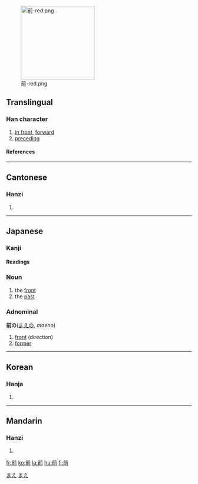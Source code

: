 [[Image:前-red.png|200px|right]]
==Translingual==
===Han character===
{{Han char|rad=刀|as=07|sn=9|four=8022<sub>1</sub>|canj=廿月中弓 (TBLN)}}
# [[in front]], [[forward]]
# [[preceding]]
====References====
{{Han ref|kx=0140.150|dkj=02011|dj=0318.060|hdz=10248.040|uh=524D|ud=21069|bh=AB65|bd=43877}}
----
==Cantonese==
===Hanzi===
{{yue-hanzi|jyut=|y=chin4}}
# {{defn|Cantonese}}
----
== Japanese ==
[[Category:1000_Japanese_basic_words|まえ]]


===Kanji===
{{ja-kanji|grade=2|rs=刀07}}
====Readings====
{{ja-readings|on=[[ぜん]] (zen), [[せん]] (sen)|kun=[[まえ]] (mae), [[すすむ]] (susumu)}}

=== Noun ===
{{janoun|まえ|mae}}
# the [[front]]
# the [[past]]
=== Adnominal ===
'''前の'''([[まえ]]の, ''maeno'')
# [[front]] (direction)
# [[former]]
[[Category:Japanese adnominals|まえ]]
----
==Korean==
===Hanja===
{{ko-hanja|hangeul=전|rv=jeon|mr=chŏn}}
# {{defn|Korean}}
----
==Mandarin==
===Hanzi===
{{cmn-hanzi|pin=[[qián]] (qian2), [[shā]] (sha1)|wg=ch'ien<sup>2</sup>, sha<sup>1</sup>}}
# {{defn|Mandarin}}

[[fr:前]]
[[ko:前]]
[[la:前]]
[[hu:前]]
[[fi:前]]